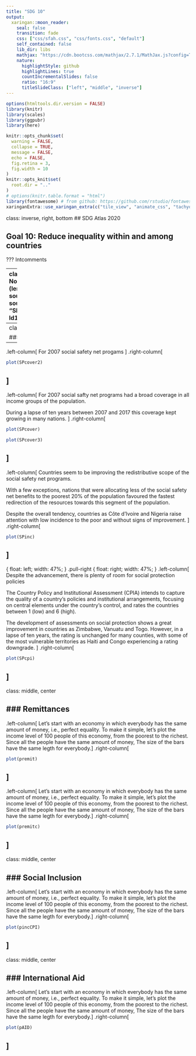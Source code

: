 ```yaml
---
title: "SDG 10"
output:
  xaringan::moon_reader:
    seal: false
    transition: fade
    css: ["css/sfah.css", "css/fonts.css", "default"]
    self_contained: false
    lib_dir: libs
    mathjax: "https://cdn.bootcss.com/mathjax/2.7.1/MathJax.js?config=TeX-MML-AM_HTMLorMML"
    nature:
      highlightStyle: github
      highlightLines: true
      countIncrementalSlides: false
      ratio: "16:9"
      titleSlideClass: ["left", "middle", "inverse"]
---
```

```r
options(htmltools.dir.version = FALSE)
library(knitr)
library(scales)
library(ggpubr)
library(here)

knitr::opts_chunk$set(
  warning = FALSE,
  collapse = TRUE,
  message = FALSE,
  echo = FALSE,
  fig.retina = 3,
  fig.width = 10
)
knitr::opts_knit$set(
  root.dir = ".."
)
# options(knitr.table.format = "html")
library(fontawesome) # from github: https://github.com/rstudio/fontawesome devtools::install_github("rstudio/fontawesome")
xaringanExtra::use_xaringan_extra(c("tile_view", "animate_css", "tachyons")) # devtools::install_github("gadenbuie/xaringanExtra")
```

class: inverse, right, bottom
## SDG Atlas 2020

## Goal 10: Reduce inequality within and among countries

???
  Intcomments

---
class: inverse, right, bottom
### Non-monetary inequality
```r
if (length(ls(pattern = "ld1")) == 0 ) {
  source(here("R", "get_WDI.R"))
  source(here("R", "SDG_10_non_monetary_Growth.R"))
  ld1 <-  1
}

```
---
class: middle, center

### Social Protection Policies
---
.left-column[
For 2007 social safety net progams 
]
.right-column[

```r
plot(SPcover2)
```
]
---
.left-column[
For 2007 social safty net programs had a broad coverage in all income groups of the population. 

During a lapse of ten years between 2007 and 2017 this coverage kept growing in many nations. 
]
.right-column[
```r
plot(SPcover)
```

```r
plot(SPcover3)
```

]
---
.left-column[
Countries seem to be improving the redistributive scope of the social safety net programs.

With a few exceptions, nations that were allocating less of the social safety net benefits to the poorest 20% of the population favoured the fastest redirection of the resources towards this segment of the population.

Despite the overall tendency, countries as Côte d'Ivoire and Nigeria raise attention with low incidence to the poor and without signs of improvement.
]
.right-column[
```r
plot(SPinc)
```
]
---
{
  float: left;
  width: 47%;
}
.pull-right {
  float: right;
  width: 47%;
}
.left-column[
Despite the advancement, there is plenty of room for social protection policies

The Country Policy and Institutional Assessment (CPIA) intends to capture the quality of a country’s policies and institutional arrangements, focusing on central elements under the country’s control, and rates the countries between 1 (low) and 6 (high). 

The development of assessments on social protection shows a great improvement in countries as Zimbabwe, Vanuatu and Togo. However, in a lapse of ten years, the rating is unchanged for many counties, with some of the most vulnerable territories as Haiti and Congo experiencing a rating downgrade. 
]
.right-column[
```r
plot(SPcpi)
```
]
---
class: middle, center

### Remittances
---
.left-column[
Let's start with an economy in which everybody has the same amount of money, i.e., perfect equality. To make it simple, let's plot the income level of 100 people of this economy, from the poorest to the richest. Since all the people have the same amount of money, The size of the bars have the same legth for everybody.
]
.right-column[
```r
plot(premit)
```
]
---
.left-column[
Let's start with an economy in which everybody has the same amount of money, i.e., perfect equality. To make it simple, let's plot the income level of 100 people of this economy, from the poorest to the richest. Since all the people have the same amount of money, The size of the bars have the same legth for everybody.
]
.right-column[
```r
plot(premitc)
```
]
---
class: middle, center

### Social Inclusion
---
.left-column[
Let's start with an economy in which everybody has the same amount of money, i.e., perfect equality. To make it simple, let's plot the income level of 100 people of this economy, from the poorest to the richest. Since all the people have the same amount of money, The size of the bars have the same legth for everybody.
]
.right-column[
```r
plot(pincCPI)
```
]
---
class: middle, center

### International Aid
---
.left-column[
Let's start with an economy in which everybody has the same amount of money, i.e., perfect equality. To make it simple, let's plot the income level of 100 people of this economy, from the poorest to the richest. Since all the people have the same amount of money, The size of the bars have the same legth for everybody.
]
.right-column[
```r
plot(pAID)
```
]
---

